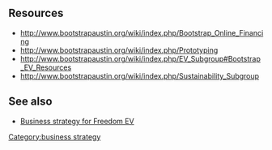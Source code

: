 == Resources ==
* http://www.bootstrapaustin.org/wiki/index.php/Bootstrap_Online_Financing
* http://www.bootstrapaustin.org/wiki/index.php/Prototyping
* http://www.bootstrapaustin.org/wiki/index.php/EV_Subgroup#Bootstrap_EV_Resources
* http://www.bootstrapaustin.org/wiki/index.php/Sustainability_Subgroup
== See also ==
* [[Business strategy for Freedom EV]]

{{stub}}

[[Category:business strategy]]